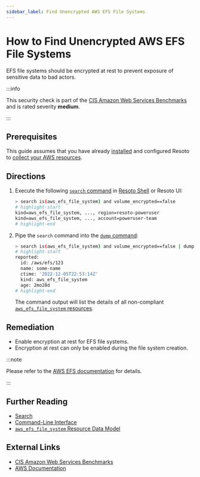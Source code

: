```yaml
---
sidebar_label: Find Unencrypted AWS EFS File Systems
---
```


# How to Find Unencrypted AWS EFS File Systems

EFS file systems should be encrypted at rest to prevent exposure of sensitive data to bad actors.

:::info

This security check is part of the [CIS Amazon Web Services Benchmarks](https://cisecurity.org/benchmark/amazon_web_services) and is rated severity **medium**.

:::

## Prerequisites

This guide assumes that you have already [installed](../../../getting-started/install-resoto/index.mdx) and configured Resoto to [collect your AWS resources](../../../how-to-guides/data-sources/collect-aws-resource-data.mdx).

## Directions

1. Execute the following [`search` command](../../../reference/cli/search.mdx) in [Resoto Shell](../../../reference/components/shell.mdx) or Resoto UI:

   ```bash
   > search is(aws_efs_file_system) and volume_encrypted==false
   # highlight-start
   ​kind=aws_efs_file_system, ..., region=resoto-poweruser
   ​kind=aws_efs_file_system, ..., account=poweruser-team
   # highlight-end
   ```

2. Pipe the `search` command into the [`dump` command](../../../reference/cli/dump.mdx):

   ```bash
   > search is(aws_efs_file_system) and volume_encrypted==false | dump
   # highlight-start
   ​reported:
   ​  id: /aws/efs/123
   ​  name: some-name
   ​  ctime: '2022-12-05T22:53:14Z'
   ​  kind: aws_efs_file_system
   ​  age: 2mo28d
   # highlight-end
   ```

   The command output will list the details of all non-compliant [`aws_efs_file_system` resources](../../../reference/unified-data-model/aws.mdx#aws_efs_file_system).

## Remediation

- Enable encryption at rest for EFS file systems.
- Encryption at rest can only be enabled during the file system creation.

:::note

Please refer to the [AWS EFS documentation](https://docs.aws.amazon.com/efs/latest/ug/encryption-at-rest.html) for details.

:::

## Further Reading

- [Search](../../../reference/search/index.mdx)
- [Command-Line Interface](../../../reference/cli/index.mdx)
- [`aws_efs_file_system` Resource Data Model](../../../reference/unified-data-model/aws.mdx#aws_efs_file_system)

## External Links

- [CIS Amazon Web Services Benchmarks](https://cisecurity.org/benchmark/amazon_web_services)
- [AWS Documentation](https://docs.aws.amazon.com/efs/latest/ug/encryption-at-rest.html)

